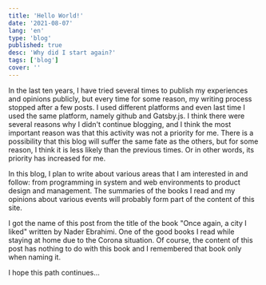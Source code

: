 ```yaml
---
title: 'Hello World!'
date: '2021-08-07'
lang: 'en'
type: 'blog'
published: true
desc: 'Why did I start again?'
tags: ['blog']
cover: ''
---
```


In the last ten years, I have tried several times to publish my experiences and
opinions publicly, but every time for some reason, my writing process stopped
after a few posts. I used different platforms and even last time I used the same
platform, namely github and Gatsby.js. I think there were several reasons why I
didn't continue blogging, and I think the most important reason was that this
activity was not a priority for me. There is a possibility that this blog will
suffer the same fate as the others, but for some reason, I think it is less
likely than the previous times. Or in other words, its priority has increased
for me.

In this blog, I plan to write about various areas that I am interested in and
follow: from programming in system and web environments to product design and
management. The summaries of the books I read and my opinions about various
events will probably form part of the content of this site.

I got the name of this post from the title of the book "Once again, a city I
liked" written by Nader Ebrahimi. One of the good books I read while staying at
home due to the Corona situation. Of course, the content of this post has
nothing to do with this book and I remembered that book only when naming it.

I hope this path continues...
